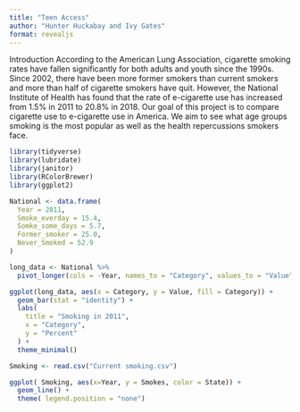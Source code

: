 ```yaml
---
title: "Teen Access"
author: "Hunter Huckabay and Ivy Gates"
format: revealjs
---
```


Introduction 
According to the American Lung Association, cigarette smoking rates have fallen significantly for both adults and youth since the 1990s. Since 2002, there have been more former smokers than current smokers and more than half of cigarette smokers have quit. However, the National Institute of Health has found that the rate of e-cigarette use has increased from 1.5% in 2011 to 20.8% in 2018. Our goal of this project is to compare cigarette use to e-cigarette use in America. We aim to see what age groups smoking is the most popular as well as the health repercussions smokers face.

```r
library(tidyverse)
library(lubridate)
library(janitor)
library(RColorBrewer)
library(ggplot2)

```
```r
National <- data.frame(
  Year = 2011,
  Smoke_everday = 15.4,
  Somke_some_days = 5.7,
  Former_smoker = 25.0,
  Never_Smoked = 52.9
)

long_data <- National %>%
  pivot_longer(cols = -Year, names_to = "Category", values_to = "Value")

ggplot(long_data, aes(x = Category, y = Value, fill = Category)) +
  geom_bar(stat = "identity") +
  labs(
    title = "Smoking in 2011",
    x = "Category",
    y = "Percent"
  ) +
  theme_minimal()
```

```r
Smoking <- read.csv("Current smoking.csv")

ggplot( Smoking, aes(x=Year, y = Smokes, color = State)) + 
  geom_line() +
  theme( legend.position = "none")


```

